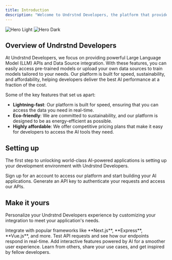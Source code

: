 ```yaml
---
title: Introduction
description: "Welcome to Undrstnd Developers, the platform that provides lightning-fast, eco-friendly, and highly affordable AI solutions for developers"
---
```


<img
  className="block dark:hidden"
  src="/images/hero-light.png"
  alt="Hero Light"
/>
<img
  className="hidden dark:block"
  src="/images/hero-dark.png"
  alt="Hero Dark"
/>

## Overview of Undrstnd Developers

At Undrstnd Developers, we focus on providing powerful Large Language Model (LLM) APIs and Data Source integration. With these features, you can easily access pre-trained models or upload your own data sources to train models tailored to your needs. Our platform is built for speed, sustainability, and affordability, helping developers deliver the best AI performance at a fraction of the cost.

Some of the key features that set us apart:

- **Lightning-fast**: Our platform is built for speed, ensuring that you can access the data you need in real-time.
- **Eco-friendly**: We are committed to sustainability, and our platform is designed to be as energy-efficient as possible.
- **Highly affordable**: We offer competitive pricing plans that make it easy for developers to access the AI tools they need.

## Setting up

The first step to unlocking world-class AI-powered applications is setting up your development environment with Undrstnd Developers.

<CardGroup cols={2}>
  <Card
    title="Create an Account"
    icon="pen-to-square"
    href="https://undrstnd-labs.com/register"
  >
    Sign up for an account to access our platform and start building your AI
    applications.
  </Card>
  <Card
    title="Get API Key"
    icon="image"
    href="https://undrstnd-labs.com/dashboard/api-keys"
  >
    Generate an API key to authenticate your requests and access our APIs.
  </Card>
</CardGroup>

## Make it yours

Personalize your Undrstnd Developers experience by customizing your integration to meet your application's needs.

<CardGroup cols={2}>
  <Card
    title="Choose Your Framework"
    icon="palette"
    href="https://undrstnd-labs.com/"
  >
    Integrate with popular frameworks like **Next.js**, **Express**, **Vue.js**,
    and more.
  </Card>
  <Card
    title="Use our API Playground"
    icon="code"
    href="https://undrstnd-labs.com#api-playground"
  >
    Test API requests and see how our endpoints respond in real-time.
  </Card>
  <Card
    title="Add Interactive Features"
    icon="screwdriver-wrench"
    href="https://undrstnd-labs.com"
  >
    Add interactive features powered by AI for a smoother user experience.
  </Card>
  <Card
    title="Join the Community"
    icon="stars"
    href="https://join.slack.com/t/undrsntd/shared_invite/zt-2plz9x05s-lDQEfx_xacJ9p1x6E~amuw"
  >
    Learn from others, share your use cases, and get inspired by fellow developers.
  </Card>
</CardGroup>
